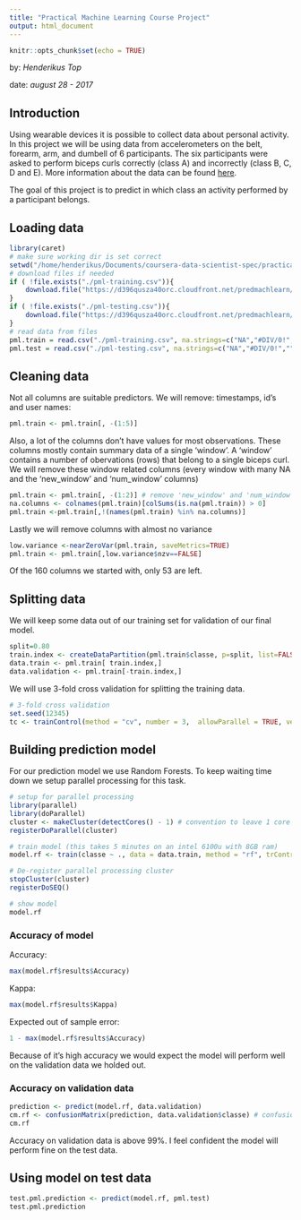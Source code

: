 ```yaml
---
title: "Practical Machine Learning Course Project"
output: html_document
---
```


```r
knitr::opts_chunk$set(echo = TRUE)
```
by: *Henderikus Top*

date: *august 28 - 2017*

## Introduction

Using wearable devices it is possible to collect data about personal activity. In this project we will be using data from accelerometers on the belt, forearm, arm, and dumbell of 6 participants. The six participants were asked to perform biceps curls correctly (class A) and incorrectly (class B, C, D and E). More information about the data can be found [here](http://web.archive.org/web/20161224072740/http:/groupware.les.inf.puc-rio.br/har#ixzz4qJkQqJkl).

The goal of this project is to predict in which class an activity performed by a participant belongs.

## Loading data

```r
library(caret)
# make sure working dir is set correct
setwd("/home/henderikus/Documents/coursera-data-scientist-spec/practical-machine-learning/course-proj")
# download files if needed
if ( !file.exists("./pml-training.csv")){ 
    download.file("https://d396qusza40orc.cloudfront.net/predmachlearn/pml-training.csv", "./pml-training.csv")
}
if ( !file.exists("./pml-testing.csv")){ 
    download.file("https://d396qusza40orc.cloudfront.net/predmachlearn/pml-testing.csv", "./pml-testing.csv")
}
# read data from files
pml.train = read.csv("./pml-training.csv", na.strings=c("NA","#DIV/0!",""))
pml.test = read.csv("./pml-testing.csv", na.strings=c("NA","#DIV/0!",""))
```

## Cleaning data

Not all columns are suitable predictors. We will remove: timestamps, id's and user names:

```r
pml.train <- pml.train[, -(1:5)]
```

Also, a lot of the columns don't have values for most observations. These columns mostly contain summary data of a single 'window'. A 'window' contains a number of obervations (rows) that belong to a single biceps curl. We will remove these window related columns (every window with many NA and the 'new_window' and 'num_window' columns)

```r
pml.train <- pml.train[, -(1:2)] # remove 'new_window' and 'num_window' col
na.columns <- colnames(pml.train)[colSums(is.na(pml.train)) > 0] 
pml.train <-pml.train[,!(names(pml.train) %in% na.columns)]
```

Lastly we will remove columns with almost no variance

```r
low.variance <-nearZeroVar(pml.train, saveMetrics=TRUE)
pml.train <- pml.train[,low.variance$nzv==FALSE]
```

Of the 160 columns we started with, only 53 are left.

## Splitting data

We will keep some data out of our training set for validation of our final model.

```r
split=0.80
train.index <- createDataPartition(pml.train$classe, p=split, list=FALSE)
data.train <- pml.train[ train.index,]
data.validation <- pml.train[-train.index,]
```

We will use 3-fold cross validation for splitting the training data.

```r
# 3-fold cross validation
set.seed(12345)
tc <- trainControl(method = "cv", number = 3,  allowParallel = TRUE, verboseIter=FALSE)
```

## Building prediction model

For our prediction model we use Random Forests. To keep waiting time down we setup parallel processing for this task.

```r
# setup for parallel processing
library(parallel)
library(doParallel)
cluster <- makeCluster(detectCores() - 1) # convention to leave 1 core for OS
registerDoParallel(cluster)

# train model (this takes 5 minutes on an intel 6100u with 8GB ram)
model.rf <- train(classe ~ ., data = data.train, method = "rf", trControl= tc)

# De-register parallel processing cluster
stopCluster(cluster)
registerDoSEQ()

# show model
model.rf
```


### Accuracy of model

Accuracy:
```r
max(model.rf$results$Accuracy)
```

Kappa:
```r
max(model.rf$results$Kappa)
```

Expected out of sample error:
```r
1 - max(model.rf$results$Accuracy)
```

Because of it's high accuracy we would expect the model will perform well on the validation data we holded out.

### Accuracy on validation data

```r
prediction <- predict(model.rf, data.validation)
cm.rf <- confusionMatrix(prediction, data.validation$classe) # confusion matrix
cm.rf
```

Accuracy on validation data is above 99%. I feel confident the model will perform fine on the test data.

## Using model on test data

```r
test.pml.prediction <- predict(model.rf, pml.test)
test.pml.prediction
```